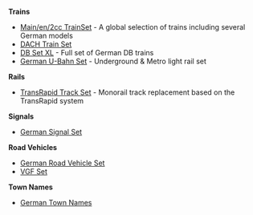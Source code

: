 '''Trains'''
* [[Main/en/2cc TrainSet]] - A global selection of trains including several German models 
* [http://www.tt-forums.net/viewtopic.php?t=56666 DACH Train Set]
* [http://www.ttdpatch.de/download.html DB Set XL] - Full set of German DB trains 
* [http://www.tt-forums.net/viewtopic.php?t=67688 German U-Bahn Set] - Underground & Metro light rail set

'''Rails''' 
* [http://www.tt-forums.net/viewtopic.php?t=45437 TransRapid Track Set] - Monorail track replacement based on the TransRapid system

'''Signals'''
* [http://www.tt-forums.net/viewtopic.php?t=41498 German Signal Set]

'''Road Vehicles'''
* [http://www.tt-forums.net/viewtopic.php?t=25634 German Road Vehicle Set]
* [http://www.tt-forums.net/viewtopic.php?t=83525 VGF Set]

'''Town Names'''
*[http://www.tt-forums.net/viewtopic.php?t=53747 German Town Names]